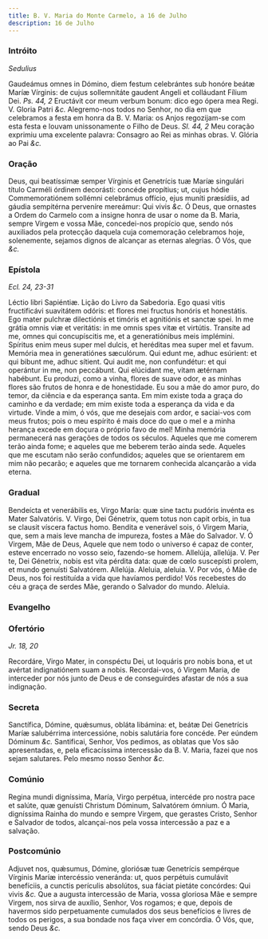 ```yaml
---
title: B. V. Maria do Monte Carmelo, a 16 de Julho
description: 16 de Julho
---
```


### Intróito

_Sedulius_

<div class="grid grid-cols-2 gap-5">
  <span class="text-justify">
    Gaudeámus omnes in Dómino, diem festum celebrántes sub honóre beátæ Maríæ
    Vírginis: de cujus sollemnitáte gaudent Angeli et colláudant Fílium Dei.
    <em>Ps. 44, 2</em> Eructávit cor meum verbum bonum: dico ego ópera mea Regi.
    V. Gloria Patri <em>&c.</em>
  </span>
  <span class="text-justify">
    Alegremo-nos todos no Senhor, no dia em que celebramos a festa em honra da
    B. V. Maria: os Anjos regozijam-se com esta festa e louvam unissonamente o
    Filho de Deus. <em>Sl. 44, 2</em> Meu coração exprimiu uma excelente
    palavra: Consagro ao Rei as minhas obras. V. Glória ao Pai <em>&c.</em>
  </span>
</div>

### Oração

<div class="grid grid-cols-2 gap-5">
  <span class="text-justify">
    Deus, qui beatíssimæ semper Vírginis et Genetrícis tuæ Maríæ singulári
    título Carméli órdinem decorásti: concéde propítius; ut, cujus hódie
    Commemoratiónem sollémni celebrámus offício, ejus muníti præsídiis, ad
    gáudia sempitérna perveníre mereámur: Qui vivis <em>&c.</em>
  </span>
  <span class="text-justify">
    Ó Deus, que ornastes a Ordem do Carmelo com a insigne honra de usar o nome
    da B. Maria, sempre Virgem e vossa Mãe, concedei-nos propício que, sendo nós
    auxiliados pela protecção daquela cuja comemoração celebramos hoje,
    solenemente, sejamos dignos de alcançar as eternas alegrias. Ó Vós, que
    <em>&c.</em>
  </span>
</div>

### Epístola

_Ecl. 24, 23-31_

<div class="grid grid-cols-2 gap-5">
  <span class="text-justify">Léctio libri Sapiéntiæ.</span>
  <span class="text-justify">Lição do Livro da Sabedoria.</span>
  <span class="text-justify">
    Ego quasi vitis fructificávi suavitátem odóris: et flores mei fructus
    honóris et honestátis. Ego mater pulchræ dilectiónis et timóris et
    agnitiónis et sanctæ spei. In me grátia omnis viæ et veritátis: in me omnis
    spes vitæ et virtútis. Transíte ad me, omnes qui concupíscitis me, et a
    generatiónibus meis implémini. Spíritus enim meus super mel dulcis, et
    heréditas mea super mel et favum. Memória mea in generatiónes sæculórum. Qui
    edunt me, adhuc esúrient: et qui bibunt me, adhuc sítient. Qui audit me, non
    confundétur: et qui operántur in me, non peccábunt. Qui elúcidant me, vitam
    ætérnam habébunt.
  </span>
  <span class="text-justify">
    Eu produzi, como a vinha, flores de suave odor, e as minhas flores são
    frutos de honra e de honestidade. Eu sou a mãe do amor puro, do temor, da
    ciência e da esperança santa. Em mim existe toda a graça do caminho e da
    verdade; em mim existe toda a esperança da vida e da virtude. Vinde a mim, ó
    vós, que me desejais com ardor, e saciai-vos com meus frutos; pois o meu
    espírito é mais doce do que o mel e a minha herança excede em doçura o
    próprio favo de mel! Minha memória permanecerá nas gerações de todos os
    séculos. Aqueles que me comerem terão ainda fome; e aqueles que me beberem
    terão ainda sede. Aqueles que me escutam não serão confundidos; aqueles que
    se orientarem em mim não pecarão; e aqueles que me tornarem conhecida
    alcançarão a vida eterna.
  </span>
</div>

### Gradual

<div class="grid grid-cols-2 gap-5">
  <span class="text-justify">
    Bendeícta et venerábilis es, Virgo María: quæ sine tactu pudóris invénta es
    Mater Salvatóris. V. Virgo, Dei Génetrix, quem totus non capit orbis, in tua
    se clausit víscera factus homo.
  </span>
  <span class="text-justify">
    Bendita e venerável sois, ó Virgem Maria, que, sem a mais leve mancha de
    impureza, fostes a Mãe do Salvador. V. Ó Virgem, Mãe de Deus, Aquele que nem
    todo o universo é capaz de conter, esteve encerrado no vosso seio,
    fazendo-se homem.
  </span>
  <span class="text-justify">
    Allelúja, allelúja. V. Per te, Dei Génetrix, nobis est vita pérdita data:
    quæ de cœlo suscepísti prolem, et mundo genuísti Salvatórem. Allelúja.
  </span>
  <span class="text-justify">
    Aleluia, aleluia. V. Por vós, ó Mãe de Deus, nos foi restituída a vida que
    havíamos perdido! Vós recebestes do céu a graça de serdes Mãe, gerando o
    Salvador do mundo. Aleluia.
  </span>
</div>

### Evangelho


<LinkCard
  href="/missal/comum/26festasmaria1#evangelho"
  title="Festas da B. V. Maria - Missa Salve, sancta Parens"
/>

### Ofertório

_Jr. 18, 20_

<div class="grid grid-cols-2 gap-5">
  <span class="text-justify">
    Recordáre, Virgo Mater, in conspéctu Dei, ut loquáris pro nobis bona, et ut
    avértat indignatiónem suam a nobis.
  </span>
  <span class="text-justify">
    Recordai-vos, ó Virgem Maria, de interceder por nós junto de Deus e de
    conseguirdes afastar de nós a sua indignação.
  </span>
</div>

### Secreta

<div class="grid grid-cols-2 gap-5">
  <span class="text-justify">
    Sanctífica, Dómine, quǽsumus, obláta libámina: et, beátæ Dei Genetrícis
    Maríæ salubérrima intercessióne, nobis salutária fore concéde. Per eúndem
    Dóminum <em>&c.</em>
  </span>
  <span class="text-justify">
    Santificai, Senhor, Vos pedimos, as oblatas que Vos são apresentadas, e,
    pela eficacíssima intercessão da B. V. Maria, fazei que nos sejam salutares.
    Pelo mesmo nosso Senhor <em>&c.</em>
  </span>
</div>

### Comúnio

<div class="grid grid-cols-2 gap-5">
  <span class="text-justify">
    Regina mundi digníssima, María, Virgo perpétua, intercéde pro nostra pace et
    salúte, quæ genuísti Christum Dóminum, Salvatórem ómnium.
  </span>
  <span class="text-justify">
    Ó Maria, digníssima Rainha do mundo e sempre Virgem, que gerastes Cristo,
    Senhor e Salvador de todos, alcançai-nos pela vossa intercessão a paz e a
    salvação.
  </span>
</div>

### Postcomúnio

<div class="grid grid-cols-2 gap-5">
  <span class="text-justify">
    Adjuvet nos, quǽsumus, Dómine, gloriósæ tuæ Genetrícis sempérque Vírginis
    Maríæ intercéssio veneránda: ut, quos perpétuis cumulávit benefíciis, a
    cunctis perículis absolútos, sua fáciat pietáte concórdes: Qui vivis
    <em>&c.</em>
  </span>
  <span class="text-justify">
    Que a augusta intercessão de Maria, vossa gloriosa Mãe e sempre Virgem, nos
    sirva de auxílio, Senhor, Vos rogamos; e que, depois de havermos sido
    perpetuamente cumulados dos seus benefícios e livres de todos os perigos, a
    sua bondade nos faça viver em concórdia. Ó Vós, que, sendo Deus <em>&c.</em>
  </span>
</div>
